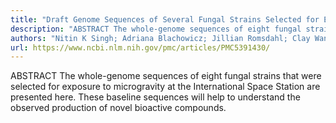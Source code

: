 ```yaml
---
title: "Draft Genome Sequences of Several Fungal Strains Selected for Exposure to Microgravity at the International Space Station"
description: "ABSTRACT The whole-genome sequences of eight fungal strains that were selected for exposure to microgravity at the International Space Station are presented here. These baseline sequences will help to..."
authors: "Nitin K Singh; Adriana Blachowicz; Jillian Romsdahl; Clay Wang; Tamas Torok; Kasthuri Venkateswaran"
url: https://www.ncbi.nlm.nih.gov/pmc/articles/PMC5391430/
---
```


ABSTRACT The whole-genome sequences of eight fungal strains that were selected for exposure to microgravity at the International Space Station are presented here. These baseline sequences will help to understand the observed production of novel bioactive compounds.

